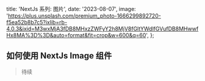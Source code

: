   title: 'NextJs 系列: 图片',
  date: '2023-08-07',
  image:
    'https://plus.unsplash.com/premium_photo-1666299892720-f5ea52b8b7c5?ixlib=rb-4.0.3&ixid=M3wxMjA3fDB8MHxzZWFyY2h8MjV8fGltYWdlfGVufDB8MHwwfHx8MA%3D%3D&auto=format&fit=crop&w=600&q=60',
};

## 如何使用 NextJs Image 组件

> 待续
